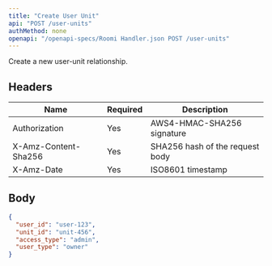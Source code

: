 ```yaml
---
title: "Create User Unit"
api: "POST /user-units"
authMethod: none
openapi: "/openapi-specs/Roomi Handler.json POST /user-units"
---
```


Create a new user-unit relationship.

## Headers


| Name | Required | Description |
| --- | --- | --- |
| Authorization | Yes | AWS4-HMAC-SHA256 signature |
| X-Amz-Content-Sha256 | Yes | SHA256 hash of the request body |
| X-Amz-Date | Yes | ISO8601 timestamp |


## Body

```json
{
  "user_id": "user-123",
  "unit_id": "unit-456",
  "access_type": "admin",
  "user_type": "owner"
}
```
